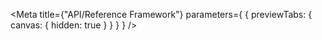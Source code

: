
<Meta
  title={"API/Reference Framework"}
  parameters={
    {
      previewTabs: {
        canvas: {
          hidden: true
        }
      }
    }
  }
/>

<D2ReferenceFrameworkPageIndex />
